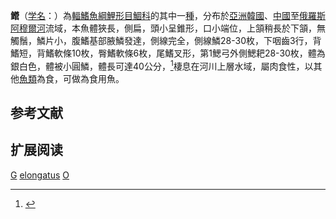 {{Speciesbox
| taxon = Ochetobius elongatus
| status = LC
| status_system = IUCN3.1
| binomial_authority = [[Kner|Kner]], 1867
| synonyms = *''Agenigobio halsoueti''<br /><small>Sauvage, 1878</small>
*''Ochetobius lucens''<br /><small>Jordan & Starks, 1905</small>
*''Opsarius elongatus''<br /><small>Kner, 1867</small>
}}

'''鳤'''（[[学名|学名]]：{{lang|la|''Ochetobius elongatus''}}）為[[輻鰭魚綱|輻鰭魚綱]][[鯉形目|鯉形目]][[鯝科|鯝科]]的其中一[[種|種]]，分布於[[亞洲|亞洲]][[韓國|韓國]]、[[中國|中國]]至[[俄羅斯|俄羅斯]][[阿穆爾河|阿穆爾河]]流域，本魚體狹長，側扁，頭小呈錐形，口小端位，上頷稍長於下頷，無觸鬚，鱗片小，腹鰭基部腋鱗發達，側線完全，側線鱗28-30枚，下咽齒3行，背鰭短，背鰭軟條10枚，臀鰭軟條6枚，尾鰭叉形，第1鰓弓外側鰓耙28-30枚，體為銀白色，體被小圓鱗，體長可達40公分，<ref>{{cite web|url=http://wpbp.sinica.edu.tw/Summary/SpeciesSummary.php?id=25599&lang=chinese| title =Ochetobius elongatus}}</ref>棲息在河川上層水域，屬肉食性，以其他[[魚類|魚類]]為食，可做為食用魚。
== 参考文献 ==
{{reflist}}
== 扩展阅读 ==
{{refbegin}}
{{wikispecies-inline|Ochetobius elongatus|鳤}}
{{refend}}
{{鯉形目小作品}}
{{Taxonbar}}

[[Category:食用魚|G]]
[[Category:鳤属|elongatus]]
[[Category:1867年描述的魚類|O]]